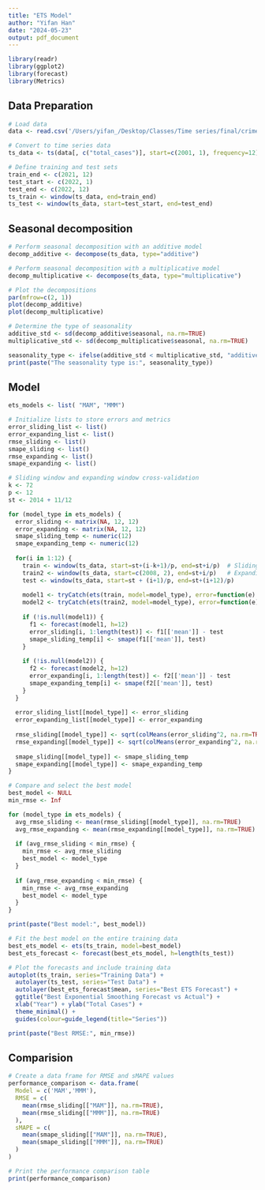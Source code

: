 ```yaml
---
title: "ETS Model"
author: "Yifan Han"
date: "2024-05-23"
output: pdf_document
---
```


```r
library(readr)
library(ggplot2)
library(forecast)
library(Metrics)
```

## Data Preparation
```r
# Load data
data <- read.csv('/Users/yifan_/Desktop/Classes/Time series/final/crime_data.csv')

# Convert to time series data
ts_data <- ts(data[, c("total_cases")], start=c(2001, 1), frequency=12)

# Define training and test sets
train_end <- c(2021, 12)
test_start <- c(2022, 1)
test_end <- c(2022, 12)
ts_train <- window(ts_data, end=train_end)
ts_test <- window(ts_data, start=test_start, end=test_end)
```

## Seasonal decomposition
```r
# Perform seasonal decomposition with an additive model
decomp_additive <- decompose(ts_data, type="additive")

# Perform seasonal decomposition with a multiplicative model
decomp_multiplicative <- decompose(ts_data, type="multiplicative")

# Plot the decompositions
par(mfrow=c(2, 1))
plot(decomp_additive)
plot(decomp_multiplicative)

# Determine the type of seasonality
additive_std <- sd(decomp_additive$seasonal, na.rm=TRUE)
multiplicative_std <- sd(decomp_multiplicative$seasonal, na.rm=TRUE)

seasonality_type <- ifelse(additive_std < multiplicative_std, "additive", "multiplicative")
print(paste("The seasonality type is:", seasonality_type))
```
## Model
```r
ets_models <- list( "MAM", "MMM")

# Initialize lists to store errors and metrics
error_sliding_list <- list()
error_expanding_list <- list()
rmse_sliding <- list()
smape_sliding <- list()
rmse_expanding <- list()
smape_expanding <- list()

# Sliding window and expanding window cross-validation
k <- 72  
p <- 12 
st <- 2014 + 11/12

for (model_type in ets_models) {
  error_sliding <- matrix(NA, 12, 12)
  error_expanding <- matrix(NA, 12, 12)
  smape_sliding_temp <- numeric(12)
  smape_expanding_temp <- numeric(12)
  
  for(i in 1:12) {
    train <- window(ts_data, start=st+(i-k+1)/p, end=st+i/p)  # Sliding window
    train2 <- window(ts_data, start=c(2008, 2), end=st+i/p)   # Expanding window
    test <- window(ts_data, start=st + (i+1)/p, end=st+(i+12)/p)
    
    model1 <- tryCatch(ets(train, model=model_type), error=function(e) NULL)
    model2 <- tryCatch(ets(train2, model=model_type), error=function(e) NULL)
    
    if (!is.null(model1)) {
      f1 <- forecast(model1, h=12)
      error_sliding[i, 1:length(test)] <- f1[['mean']] - test
      smape_sliding_temp[i] <- smape(f1[['mean']], test)
    }
    
    if (!is.null(model2)) {
      f2 <- forecast(model2, h=12)
      error_expanding[i, 1:length(test)] <- f2[['mean']] - test
      smape_expanding_temp[i] <- smape(f2[['mean']], test)
    }
  }
  
  error_sliding_list[[model_type]] <- error_sliding
  error_expanding_list[[model_type]] <- error_expanding
  
  rmse_sliding[[model_type]] <- sqrt(colMeans(error_sliding^2, na.rm=TRUE))
  rmse_expanding[[model_type]] <- sqrt(colMeans(error_expanding^2, na.rm=TRUE))
  
  smape_sliding[[model_type]] <- smape_sliding_temp
  smape_expanding[[model_type]] <- smape_expanding_temp
}

# Compare and select the best model
best_model <- NULL
min_rmse <- Inf

for (model_type in ets_models) {
  avg_rmse_sliding <- mean(rmse_sliding[[model_type]], na.rm=TRUE)
  avg_rmse_expanding <- mean(rmse_expanding[[model_type]], na.rm=TRUE)
  
  if (avg_rmse_sliding < min_rmse) {
    min_rmse <- avg_rmse_sliding
    best_model <- model_type
  }
  
  if (avg_rmse_expanding < min_rmse) {
    min_rmse <- avg_rmse_expanding
    best_model <- model_type
  }
}

print(paste("Best model:", best_model))

# Fit the best model on the entire training data
best_ets_model <- ets(ts_train, model=best_model)
best_ets_forecast <- forecast(best_ets_model, h=length(ts_test))

# Plot the forecasts and include training data
autoplot(ts_train, series="Training Data") +
  autolayer(ts_test, series="Test Data") +
  autolayer(best_ets_forecast$mean, series="Best ETS Forecast") +
  ggtitle("Best Exponential Smoothing Forecast vs Actual") +
  xlab("Year") + ylab("Total Cases") +
  theme_minimal() +
  guides(colour=guide_legend(title="Series"))

print(paste("Best RMSE:", min_rmse))
```

## Comparision
```r
# Create a data frame for RMSE and sMAPE values
performance_comparison <- data.frame(
  Model = c('MAM','MMM'),
  RMSE = c(
    mean(rmse_sliding[["MAM"]], na.rm=TRUE),
    mean(rmse_sliding[["MMM"]], na.rm=TRUE)
  ),
  sMAPE = c(
    mean(smape_sliding[["MAM"]], na.rm=TRUE),
    mean(smape_sliding[["MMM"]], na.rm=TRUE)
  )
)

# Print the performance comparison table
print(performance_comparison)
```

